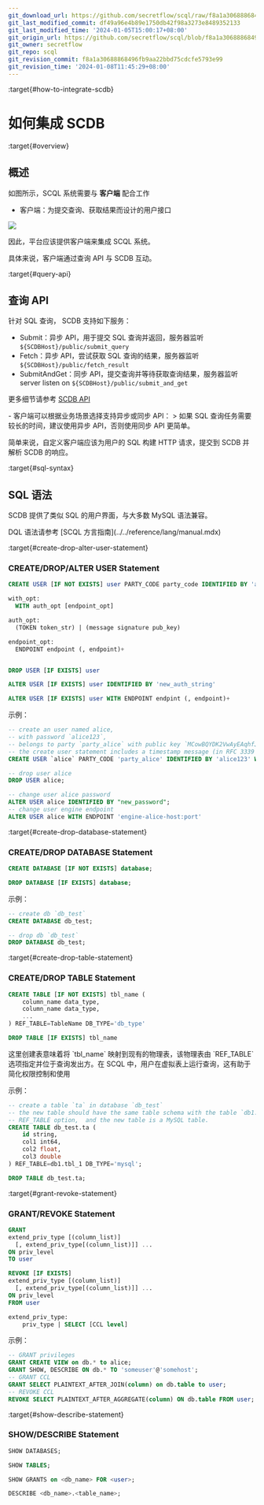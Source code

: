 ```yaml
---
git_download_url: https://github.com/secretflow/scql/raw/f8a1a30688868496fb9aa22bbd75cdcfe5793e99/docs/topics/clients/integrate-scdb.rst
git_last_modified_commit: df49a96e4b89e1750db42f98a3273e8489352133
git_last_modified_time: '2024-01-05T15:00:17+08:00'
git_origin_url: https://github.com/secretflow/scql/blob/f8a1a30688868496fb9aa22bbd75cdcfe5793e99/docs/topics/clients/integrate-scdb.rst
git_owner: secretflow
git_repo: scql
git_revision_commit: f8a1a30688868496fb9aa22bbd75cdcfe5793e99
git_revision_time: '2024-01-08T11:45:29+08:00'
---
```


:target{#how-to-integrate-scdb}

# 如何集成 SCDB

:target{#overview}

## 概述

如图所示，SCQL 系统需要与 <strong>客户端</strong> 配合工作

- 客户端：为提交查询、获取结果而设计的用户接口

![](../../_assets/scql_system.png)

因此，平台应该提供客户端来集成 SCQL 系统。

具体来说，客户端通过查询 API 与 SCDB 互动。

:target{#query-api}

## 查询 API

针对 SQL 查询， SCDB 支持如下服务：

- Submit：异步 API，用于提交 SQL 查询并返回，服务器监听 `${SCDBHost}/public/submit_query`
- Fetch：异步 API，尝试获取 SQL 查询的结果，服务器监听 `${SCDBHost}/public/fetch_result`
- SubmitAndGet：同步 API，提交查询并等待获取查询结果，服务器监听server listen on `${SCDBHost}/public/submit_and_get`

更多细节请参考 [SCDB API](../../reference/scdb-api.mdx)

<Container type="note">
  - 客户端可以根据业务场景选择支持异步或同步 API：
    > 如果 SQL 查询任务需要较长的时间，建议使用异步 API，否则使用同步 API 更简单。
</Container>

简单来说，自定义客户端应该为用户的 SQL 构建 HTTP 请求，提交到 SCDB 并解析 SCDB 的响应。

:target{#sql-syntax}

## SQL 语法

SCDB 提供了类似 SQL 的用户界面，与大多数 MySQL 语法兼容。

<Container type="note">
  DQL 语法请参考 [<span>SCQL 方言指南</span>](../../reference/lang/manual.mdx)
</Container>

:target{#create-drop-alter-user-statement}

### <Target id="create-user-stm" />CREATE/DROP/ALTER USER Statement

```SQL
CREATE USER [IF NOT EXISTS] user PARTY_CODE party_code IDENTIFIED BY 'auth_string' [with_opt]

with_opt:
  WITH auth_opt [endpoint_opt]

auth_opt:
  (TOKEN token_str) | (message signature pub_key)

endpoint_opt:
  ENDPOINT endpoint (, endpoint)+


DROP USER [IF EXISTS] user

ALTER USER [IF EXISTS] user IDENTIFIED BY 'new_auth_string'

ALTER USER [IF EXISTS] user WITH ENDPOINT endpint (, endpoint)+
```

示例：

```SQL
-- create an user named alice,
-- with password `alice123`,
-- belongs to party `party_alice` with public key `MCowBQYDK2VwAyEAqhfJVWZX32aVh00fUqfrbrGkwboi8ZpTpybLQ4rbxoA=`.
-- the create user statement includes a timestamp message (in RFC 3339 formats), and signed by the party's private key.
CREATE USER `alice` PARTY_CODE 'party_alice' IDENTIFIED BY 'alice123' WITH '2023-08-23T15:46:16.096262218+08:00' 'DK/V80pV8bsWkXwgyRBrca7P2V2O03nC1pEldnJF+1dUnnL2NoRGKhAjSMv0ubuflT4yUmoIPRzwOi/bOsf2BQ==' 'MCowBQYDK2VwAyEAqhfJVWZX32aVh00fUqfrbrGkwboi8ZpTpybLQ4rbxoA=';

-- drop user alice
DROP USER alice;

-- change user alice password
ALTER USER alice IDENTIFIED BY "new_password";
-- change user engine endpoint
ALTER USER alice WITH ENDPOINT 'engine-alice-host:port'
```

:target{#create-drop-database-statement}

### <Target id="create-database-stm" />CREATE/DROP DATABASE Statement

```SQL
CREATE DATABASE [IF NOT EXISTS] database;

DROP DATABASE [IF EXISTS] database;
```

示例：

```SQL
-- create db `db_test`
CREATE DATABASE db_test;

-- drop db `db_test`
DROP DATABASE db_test;
```

:target{#create-drop-table-statement}

### <Target id="create-table" />CREATE/DROP TABLE Statement

```SQL
CREATE TABLE [IF NOT EXISTS] tbl_name (
    column_name data_type,
    column_name data_type,
    ...
) REF_TABLE=TableName DB_TYPE='db_type'

DROP TABLE [IF EXISTS] tbl_name
```

<Container type="note">
  这里创建表意味着将 `tbl_name` 映射到现有的物理表，该物理表由 `REF_TABLE` 选项指定并位于查询发出方。在 SCQL 中，用户在虚拟表上运行查询，这有助于简化权限控制和使用
</Container>

示例：

```SQL
-- create a table `ta` in database `db_test`
-- the new table should have the same table schema with the table `db1.tbl_1` specified by
-- REF_TABLE option,  and the new table is a MySQL table.
CREATE TABLE db_test.ta (
    id string,
    col1 int64,
    col2 float,
    col3 double
) REF_TABLE=db1.tbl_1 DB_TYPE='mysql';

DROP TABLE db_test.ta;
```

:target{#grant-revoke-statement}

### <Target id="scql-grant-revoke" />GRANT/REVOKE Statement

```SQL
GRANT
extend_priv_type [(column_list)]
  [, extend_priv_type[(column_list)]] ...
ON priv_level
TO user

REVOKE [IF EXISTS]
extend_priv_type [(column_list)]
  [, extend_priv_type[(column_list)]] ...
ON priv_level
FROM user

extend_priv_type:
    priv_type | SELECT [CCL level]
```

示例：

```SQL
-- GRANT privileges
GRANT CREATE VIEW on db.* to alice;
GRANT SHOW, DESCRIBE ON db.* TO 'someuser'@'somehost';
-- GRANT CCL
GRANT SELECT PLAINTEXT_AFTER_JOIN(column) on db.table to user;
-- REVOKE CCL
REVOKE SELECT PLAINTEXT_AFTER_AGGREGATE(column) ON db.table FROM user;
```

:target{#show-describe-statement}

### SHOW/DESCRIBE Statement

```SQL
SHOW DATABASES;

SHOW TABLES;

SHOW GRANTS on <db_name> FOR <user>;

DESCRIBE <db_name>.<table_name>;
```
